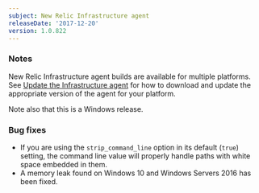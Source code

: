 ```yaml
---
subject: New Relic Infrastructure agent
releaseDate: '2017-12-20'
version: 1.0.822
---
```


### Notes

New Relic Infrastructure agent builds are available for multiple platforms. See [Update the Infrastructure agent](https://docs.newrelic.com/docs/infrastructure/new-relic-infrastructure/installation/update-infrastructure-agent) for how to download and update the appropriate version of the agent for your platform.

Note also that this is a Windows release.

### Bug fixes

* If you are using the `strip_command_line` option in its default (`true`) setting, the command line value will properly handle paths with white space embedded in them.
* A memory leak found on Windows 10 and Windows Servers 2016 has been fixed.
